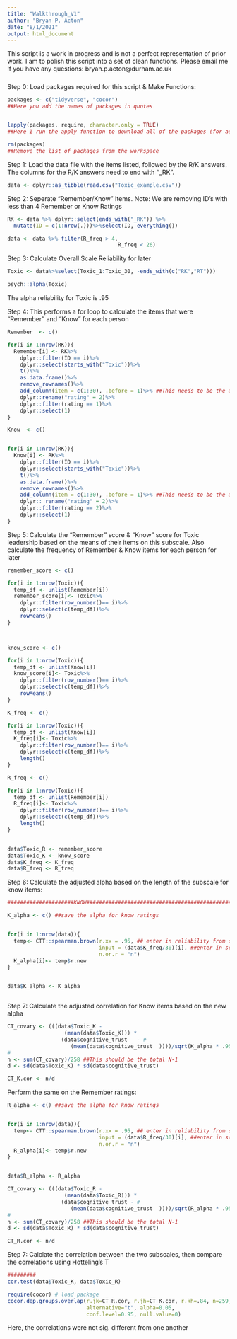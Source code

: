 ```yaml
---
title: "Walkthrough_V1"
author: "Bryan P. Acton"
date: "8/1/2021"
output: html_document
---
```

This script is a work in progress and is not a perfect representation of prior work. I am to polish this script into a set of clean functions. Please email me if you have any questions: bryan.p.acton@durham.ac.uk


#####
Step 0: Load packages required for this script & Make Functions:

```r
packages <- c("tidyverse", "cocor") 
##Here you add the names of packages in quotes


lapply(packages, require, character.only = TRUE)
##Here I run the apply function to download all of the packages (for aesthetics)

rm(packages)
##Remove the list of packages from the workspace

```


Step 1: Load the data file with the items listed, followed by the R/K answers. The columns for the R/K answers need to end with "_RK". 
```r
data <- dplyr::as_tibble(read.csv("Toxic_example.csv"))
```

Step 2: Seperate "Remember/Know" Items. Note: We are removing ID's with less than 4 Remember or Know Ratings

```r
RK <- data %>% dplyr::select(ends_with("_RK")) %>%
  mutate(ID = c(1:nrow(.)))%>%select(ID, everything())

data <- data %>% filter(R_freq > 4,
                                   R_freq < 26)

```

Step 3: Calculate Overall Scale Reliability for later
```r

Toxic <- data%>%select(Toxic_1:Toxic_30, -ends_with(c("RK","RT")))

psych::alpha(Toxic)
```

The alpha reliability for Toxic is .95



Step 4: This performs a for loop to calculate the items that were "Remember" and "Know" for each person
```r
Remember  <- c()

for(i in 1:nrow(RK)){
  Remember[i] <- RK%>%
    dplyr::filter(ID == i)%>%
    dplyr::select(starts_with("Toxic"))%>%
    t()%>%
    as.data.frame()%>%
    remove_rownames()%>%
    add_column(item = c(1:30), .before = 1)%>% ##This needs to be the amount of items in the scale
    dplyr::rename("rating" = 2)%>%
    dplyr::filter(rating == 1)%>%
    dplyr::select(1)
}

Know  <- c()


for(i in 1:nrow(RK)){
  Know[i] <- RK%>%
    dplyr::filter(ID == i)%>%
    dplyr::select(starts_with("Toxic"))%>%
    t()%>%
    as.data.frame()%>%
    remove_rownames()%>%
    add_column(item = c(1:30), .before = 1)%>% ##This needs to be the amount of items in the scale
    dplyr:: rename("rating" = 2)%>%
    dplyr::filter(rating == 2)%>%
    dplyr::select(1)
}

```


Step 5: Calculate the  "Remember" score & "Know" score for Toxic leadership based on the means of their items on this subscale. Also calculate the frequency of Remember & Know items for each person for later
```r
remember_score <- c()

for(i in 1:nrow(Toxic)){
  temp_df <- unlist(Remember[i])
  remember_score[i]<- Toxic%>%
    dplyr::filter(row_number()== i)%>%
    dplyr::select(c(temp_df))%>%
    rowMeans()
}



know_score <- c()

for(i in 1:nrow(Toxic)){
  temp_df <- unlist(Know[i])
  know_score[i]<- Toxic%>%
    dplyr::filter(row_number()== i)%>%
    dplyr::select(c(temp_df))%>%
    rowMeans()
}

K_freq <- c()

for(i in 1:nrow(Toxic)){
  temp_df <- unlist(Know[i])
  K_freq[i]<- Toxic%>%
    dplyr::filter(row_number()== i)%>%
    dplyr::select(c(temp_df))%>%
    length()
}

R_freq <- c()

for(i in 1:nrow(Toxic)){
  temp_df <- unlist(Remember[i])
  R_freq[i]<- Toxic%>%
    dplyr::filter(row_number()== i)%>%
    dplyr::select(c(temp_df))%>%
    length()
}


data$Toxic_R <- remember_score
data$Toxic_K <- know_score
data$K_freq <- K_freq
data$R_freq <- R_freq

```


Step 6: Calculate the adjusted alpha based on the length of the subscale for know items:
```r
#####################KNOW###################################################

K_alpha <- c() ##save the alpha for know ratings


for(i in 1:nrow(data)){
  temp<- CTT::spearman.brown(r.xx = .95, ## enter in reliability from overall scale
                             input = (data$K_freq/30)[i], ##enter in scale length
                             n.or.r = "n")
  K_alpha[i]<- temp$r.new
}


data$K_alpha <- K_alpha



```



Step 7: Calculate the adjusted correlation for Know items based on the new alpha
```r
CT_covary <- (((data$Toxic_K -
                  (mean(data$Toxic_K))) *
                 (data$cognitive_trust   - #
                    (mean(data$cognitive_trust  ))))/sqrt(K_alpha * .95))
#
n <- sum(CT_covary)/258 ##This should be the total N-1
d <- sd(data$Toxic_K) * sd(data$cognitive_trust)

CT_K.cor <- n/d


```
Perform the same on the Remember ratings:

```r

R_alpha <- c() ##save the alpha for know ratings


for(i in 1:nrow(data)){
  temp<- CTT::spearman.brown(r.xx = .95, ## enter in reliability from overall scale
                             input = (data$R_freq/30)[i], ##enter in scale length
                             n.or.r = "n")
  R_alpha[i]<- temp$r.new
}


data$R_alpha <- R_alpha

```

```r

CT_covary <- (((data$Toxic_R -
                  (mean(data$Toxic_R))) *
                 (data$cognitive_trust - #
                    (mean(data$cognitive_trust  ))))/sqrt(R_alpha * .95))
#
n <- sum(CT_covary)/258 ##This should be the total N-1
d <- sd(data$Toxic_R) * sd(data$cognitive_trust)

CT_R.cor <- n/d

```
Step 7: Calclate the correlation between the two subscales, then compare the correlations using Hotteling's T

```r
#########
cor.test(data$Toxic_K, data$Toxic_R)

require(cocor) # load package
cocor.dep.groups.overlap(r.jk=CT_R.cor, r.jh=CT_K.cor, r.kh=.84, n=259,
                         alternative="t", alpha=0.05,
                         conf.level=0.95, null.value=0)
```

Here, the correlations were not sig. different from one another

